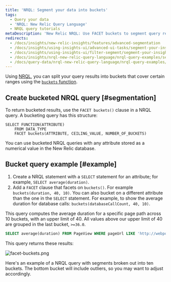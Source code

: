 ```yaml
---
title: 'NRQL: Segment your data into buckets'
tags:
  - Query your data
  - 'NRQL: New Relic Query Language'
  - NRQL query tutorials
metaDescription: 'New Relic NRQL: Use FACET buckets to segment query results into groups based on numerical values, then grouped into buckets that cover a range.'
redirects:
  - /docs/insights/new-relic-insights/features/advanced-segmentation
  - /docs/insights/using-insights-ui/advanced-ui-tasks/segment-your-insights-data-buckets
  - /docs/insights/using-insights-ui/filter-segment/segment-your-insights-data-buckets
  - /docs/insights/nrql-new-relic-query-language/nrql-query-examples/segment-your-insights-data-buckets
  - /docs/query-data/nrql-new-relic-query-language/nrql-query-examples/split-your-insights-data-buckets
---
```



Using [NRQL](/docs/query-data/nrql-new-relic-query-language/getting-started/introduction-nrql), you can split your query results into buckets that cover certain ranges using the [`buckets` function](/docs/query-your-data/nrql-new-relic-query-language/get-started/nrql-syntax-clauses-functions/#func-buckets).

## Create bucketed NRQL query [#segmentation]

To return bucketed results, use the `FACET buckets()` clause in a NRQL query. A bucketing query has this structure:

```
SELECT FUNCTION(ATTRIBUTE) 
    FROM DATA_TYPE 
    FACET buckets(ATTRIBUTE, CEILING_VALUE, NUMBER_OF_BUCKETS)
```

You can use bucketed NRQL queries with any attribute stored as a numerical value in the New Relic database.

## Bucket query example [#example]

1. Create a NRQL statement with a `SELECT` statement for an attribute; for example, `SELECT average(duration)`.
2. Add a `FACET` clause that facets on `buckets()`. For example `buckets(duration, 40, 10)`. You can also bucket on a different attribute than the one in the `SELECT` statement. For example, to show the average duration for database calls: `buckets(databaseCallCount, 40, 10)`.

This query computes the average duration for a specific page path across 10 buckets, with an upper limit of 40. All values above our upper limit of 40 are grouped in the last bucket, `>=36.0`.

```sql
SELECT average(duration) FROM PageView WHERE pageUrl LIKE 'http://webportal.telco%' SINCE 1 week ago FACET buckets(duration, 40, 10)
```

This query returns these results:

<img
  title="facet-buckets.png"
  alt="facet-buckets.png"
  src={queriesnrqlFacetbyBucketsNRQLQueryBuilder}
/>

<figcaption>
  Here's an example of a NRQL query with segments broken out into ten buckets. The bottom bucket will include outliers, so you may want to adjust accordingly.
</figcaption>
